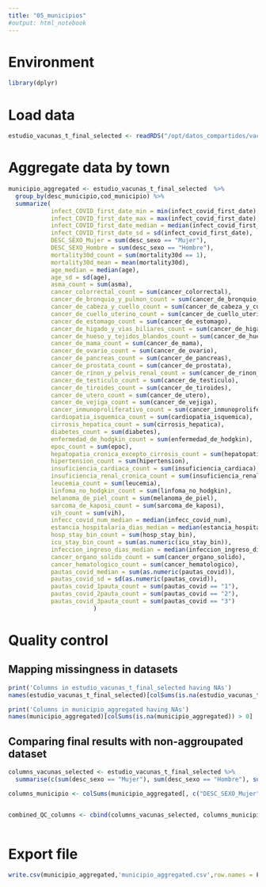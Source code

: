 ```yaml
---
title: "05_municipios"
#output: html_notebook
---
```


# Environment

```r
library(dplyr)
```


# Load data

```r
estudio_vacunas_t_final_selected <- readRDS("/opt/datos_compartidos/vacunas_data/Rfiles/estudio_vacunas_t_final_selected.rds")
```

# Aggregate data by town

```r
municipio_aggregated <- estudio_vacunas_t_final_selected  %>%
  group_by(desc_municipio,cod_municipio) %>%
  summarize(
            infect_COVID_first_date_min = min(infect_covid_first_date),
            infect_COVID_first_date_max = max(infect_covid_first_date),
            infect_COVID_first_date_median = median(infect_covid_first_date),
            infect_COVID_first_date_sd = sd(infect_covid_first_date),
            DESC_SEXO_Mujer = sum(desc_sexo == "Mujer"),
            DESC_SEXO_Hombre = sum(desc_sexo == "Hombre"),
            mortality30d_count = sum(mortality30d == 1),
            mortality30d_mean = mean(mortality30d), 
            age_median = median(age),
            age_sd = sd(age),
            asma_count = sum(asma),
            cancer_colorrectal_count = sum(cancer_colorrectal),
            cancer_de_bronquio_y_pulmon_count = sum(cancer_de_bronquio_y_pulmon),
            cancer_de_cabeza_y_cuello_count = sum(cancer_de_cabeza_y_cuello),
            cancer_de_cuello_uterino_count = sum(cancer_de_cuello_uterino),
            cancer_de_estomago_count = sum(cancer_de_estomago),
            cancer_de_higado_y_vias_biliares_count = sum(cancer_de_higado_y_vias_biliares),
            cancer_de_hueso_y_tejidos_blandos_count = sum(cancer_de_hueso_y_tejidos_blandos),
            cancer_de_mama_count = sum(cancer_de_mama),
            cancer_de_ovario_count = sum(cancer_de_ovario),
            cancer_de_pancreas_count = sum(cancer_de_pancreas),
            cancer_de_prostata_count = sum(cancer_de_prostata),
            cancer_de_rinon_y_pelvis_renal_count = sum(cancer_de_rinon_y_pelvis_renal),
            cancer_de_testiculo_count = sum(cancer_de_testiculo),
            cancer_de_tiroides_count = sum(cancer_de_tiroides),
            cancer_de_utero_count = sum(cancer_de_utero),
            cancer_de_vejiga_count = sum(cancer_de_vejiga),
            cancer_inmunoproliferativo_count = sum(cancer_inmunoproliferativo),
            cardiopatia_isquemica_count = sum(cardiopatia_isquemica),
            cirrosis_hepatica_count = sum(cirrosis_hepatica),
            diabetes_count = sum(diabetes),
            enfermedad_de_hodgkin_count = sum(enfermedad_de_hodgkin),
            epoc_count = sum(epoc),
            hepatopatia_cronica_excepto_cirrosis_count = sum(hepatopatia_cronica_excepto_cirrosis),
            hipertension_count = sum(hipertension),
            insuficiencia_cardiaca_count = sum(insuficiencia_cardiaca),
            insuficiencia_renal_cronica_count = sum(insuficiencia_renal_cronica),
            leucemia_count = sum(leucemia),
            linfoma_no_hodgkin_count = sum(linfoma_no_hodgkin),
            melanoma_de_piel_count = sum(melanoma_de_piel),
            sarcoma_de_kaposi_count = sum(sarcoma_de_kaposi),
            vih_count = sum(vih),
            infecc_covid_num_median = median(infecc_covid_num),
            estancia_hospitalaria_dias_median = median(estancia_hospitalaria_dias),
            hosp_stay_bin_count = sum(hosp_stay_bin),
            icu_stay_bin_count = sum(as.numeric(icu_stay_bin)),
            infeccion_ingreso_dias_median = median(infeccion_ingreso_dias,na.rm = T),
            cancer_organo_solido_count = sum(cancer_organo_solido),
            cancer_hematologico_count = sum(cancer_hematologico),
            pautas_covid_median = sum(as.numeric(pautas_covid)),
            pautas_covid_sd = sd(as.numeric(pautas_covid)),
            pautas_covid_1pauta_count = sum(pautas_covid == "1"),
            pautas_covid_2pauta_count = sum(pautas_covid == "2"),
            pautas_covid_3pauta_count = sum(pautas_covid == "3")
                        )    
```
# Quality control

## Mapping missingness in datasets 

```r

print('Columns in estudio_vacunas_t_final_selected having NAs')
names(estudio_vacunas_t_final_selected)[colSums(is.na(estudio_vacunas_t_final_selected)) > 0]

print('Columns in municipio_aggregated having NAs')
names(municipio_aggregated)[colSums(is.na(municipio_aggregated)) > 0]

```

## Comparing final results with non-aggroupated dataset 

```r

columns_vacunas_selected <- estudio_vacunas_t_final_selected %>%
  summarise(c(sum(desc_sexo == "Mujer"), sum(desc_sexo == "Hombre"), sum(mortality30d == 1), sum(asma), sum(cancer_colorrectal), sum(cancer_de_bronquio_y_pulmon), sum(cancer_de_cabeza_y_cuello), sum(cancer_de_cuello_uterino), sum(cancer_de_estomago), sum(cancer_de_higado_y_vias_biliares), sum(cancer_de_hueso_y_tejidos_blandos), sum(cancer_de_mama), sum(cancer_de_ovario), sum(cancer_de_pancreas), sum(cancer_de_prostata), sum(cancer_de_rinon_y_pelvis_renal), sum(cancer_de_testiculo), sum(cancer_de_tiroides), sum(cancer_de_utero), sum(cancer_de_vejiga), sum(cancer_inmunoproliferativo), sum(cardiopatia_isquemica), sum(cirrosis_hepatica), sum(diabetes), sum(enfermedad_de_hodgkin), sum(epoc), sum(hepatopatia_cronica_excepto_cirrosis), sum(hipertension), sum(insuficiencia_cardiaca), sum(insuficiencia_renal_cronica), sum(leucemia), sum(linfoma_no_hodgkin), sum(melanoma_de_piel), sum(sarcoma_de_kaposi), sum(vih), sum(hosp_stay_bin), sum(as.numeric(icu_stay_bin)), sum(cancer_organo_solido), sum(cancer_hematologico)))

columns_municipio <- colSums(municipio_aggregated[, c("DESC_SEXO_Mujer", "DESC_SEXO_Hombre", "mortality30d_count", "asma_count", "cancer_colorrectal_count", "cancer_de_bronquio_y_pulmon_count", "cancer_de_cabeza_y_cuello_count", "cancer_de_cuello_uterino_count", "cancer_de_estomago_count", "cancer_de_higado_y_vias_biliares_count", "cancer_de_hueso_y_tejidos_blandos_count", "cancer_de_mama_count", "cancer_de_ovario_count", "cancer_de_pancreas_count", "cancer_de_prostata_count", "cancer_de_rinon_y_pelvis_renal_count", "cancer_de_testiculo_count", "cancer_de_tiroides_count", "cancer_de_utero_count", "cancer_de_vejiga_count", "cancer_inmunoproliferativo_count", "cardiopatia_isquemica_count", "cirrosis_hepatica_count", "diabetes_count", "enfermedad_de_hodgkin_count", "epoc_count", "hepatopatia_cronica_excepto_cirrosis_count", "hipertension_count", "insuficiencia_cardiaca_count", "insuficiencia_renal_cronica_count", "leucemia_count", "linfoma_no_hodgkin_count", "melanoma_de_piel_count", "sarcoma_de_kaposi_count", "vih_count", "hosp_stay_bin_count", "icu_stay_bin_count", "cancer_organo_solido_count", "cancer_hematologico_count")])


combined_QC_columns <- cbind(columns_vacunas_selected, columns_municipio)
  

```
# Export file

```r
write.csv(municipio_aggregated,'municipio_aggregated.csv',row.names = F)
```



